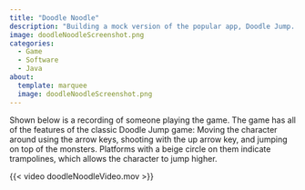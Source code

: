 ```yaml
---
title: "Doodle Noodle"
description: "Building a mock version of the popular app, Doodle Jump. Final project for COMP 127 - Object-Oriented Programming & Abstraction. This software is built in Java using Macalester's (not so good) graphics package, kiltgraphics."
image: doodleNoodleScreenshot.png
categories:
  - Game
  - Software
  - Java
about:
  template: marquee
  image: doodleNoodleScreenshot.png
---
```


Shown below is a recording of someone playing the game. The game has all of the features of the classic Doodle Jump game: Moving the character around using the arrow keys, shooting with the up arrow key, and jumping on top of the monsters. Platforms with a beige circle on them indicate trampolines, which allows the character to jump higher.

{{< video doodleNoodleVideo.mov >}}
